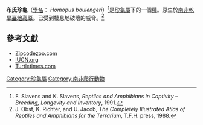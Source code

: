 {{Speciesbox
| image = Karoo Padloper - RSA.jpg
| image_caption = 
| genus = Homopus
| species = boulengeri
| authority = Duerden, 1906 <ref>{{Cite web |url=http://www.itis.gov/servlet/SingleRpt/SingleRpt?search_topic=TSN&search_value=551785 |title=ITIS.org |access-date=2013-08-16 |archive-date=2018-01-17 |archive-url=https://web.archive.org/web/20180117011809/https://www.itis.gov/servlet/SingleRpt/SingleRpt?search_topic=TSN&search_value=551785 |dead-url=no }}</ref>
| synonyms = 
* ''Homopus boulengeri'' <small>Duerden, 1906</small>
* ''Pseudomopus boulengeri'' <small>Mertens, Müller & Rust, 1934</small>
* ''Chersobius boulengeri'' <small>Rose, 1950</small>
* ''Pseudhomopus boulengeri'' <small>FitzSimons, 1950</small>
* ''Homopus boulenger'' <small>Paull, 1996</small> ''([[ex_errore|ex errore]])''
* ''Homopus boulengerii'' <small>Le, Raxworthy, McCord & Mertz, 2006</small> ''(ex errore)''
| synonyms_ref=<ref name="Fritz 2007">{{Cite journal |journal=Vertebrate Zoology |title=Checklist of Chelonians of the World |year=2007 |author=Fritz Uwe |coauthors=Peter Havaš |volume=57 |issue=2 |pages=282 |id=ISSN 18640-5755 |url=http://www.cnah.org/pdf_files/851.pdf |archiveurl=https://www.webcitation.org/5v20ztMND?url=http://www.cnah.org/pdf_files/851.pdf |archivedate=2010-12-17 |accessdate=29 May 2012 |deadurl=yes }}</ref>
}}

'''布氏珍龜 '''（[[學名|學名]]： ''Homopus boulengeri''）<ref>F. Slavens and K. Slavens, ''Reptiles and Amphibians in Captivity – Breeding, Longevity and Inventory'', 1991.</ref>是[[珍龜屬|珍龜屬]]下的一個[[種|種]]。原生於[[南非乾旱臺地高原|南非乾旱臺地高原]]。已受到棲息地破壞的威脅。<ref name=Obst>J. Obst, K. Richter, and U. Jacob, ''The Completely Illustrated Atlas of Reptiles and Amphibians for the Terrarium'', T.F.H. press, 1988.</ref>

== 參考文獻 ==
{{Reflist}}

* [https://web.archive.org/web/20120820200811/http://zipcodezoo.com/Animals/H/Homopus_boulengeri/ Zipcodezoo.com]
* [https://web.archive.org/web/20100716193936/http://data.iucn.org/dbtw-wpd/html/TORTOISE/section11.html IUCN.org]
* [https://web.archive.org/web/20091010155500/http://www.turtletimes.com/forums/index.php?showtopic=18815 Turtletimes.com]
{{Taxonbar|from=Q2631006}}

[[Category:珍龜屬|Category:珍龜屬]]
[[Category:南非爬行動物|Category:南非爬行動物]]